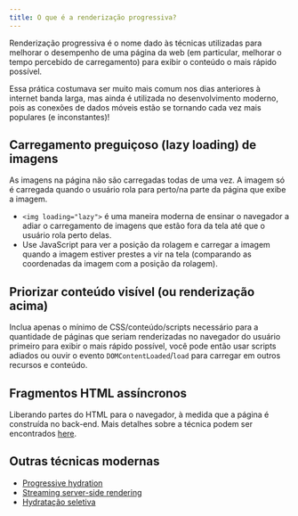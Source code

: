 ```yaml
---
title: O que é a renderização progressiva?
---
```


Renderização progressiva é o nome dado às técnicas utilizadas para melhorar o desempenho de uma página da web (em particular, melhorar o tempo percebido de carregamento) para exibir o conteúdo o mais rápido possível.

Essa prática costumava ser muito mais comum nos dias anteriores à internet banda larga, mas ainda é utilizada no desenvolvimento moderno, pois as conexões de dados móveis estão se tornando cada vez mais populares (e inconstantes)!

## Carregamento preguiçoso (lazy loading) de imagens

As imagens na página não são carregadas todas de uma vez. A imagem só é carregada quando o usuário rola para perto/na parte da página que exibe a imagem.

- `<img loading="lazy">` é uma maneira moderna de ensinar o navegador a adiar o carregamento de imagens que estão fora da tela até que o usuário rola perto delas.
- Use JavaScript para ver a posição da rolagem e carregar a imagem quando a imagem estiver prestes a vir na tela (comparando as coordenadas da imagem com a posição da rolagem).

## Priorizar conteúdo visível (ou renderização acima)

Inclua apenas o mínimo de CSS/conteúdo/scripts necessário para a quantidade de páginas que seriam renderizadas no navegador do usuário primeiro para exibir o mais rápido possível, você pode então usar scripts adiados ou ouvir o evento `DOMContentLoaded`/`load` para carregar em outros recursos e conteúdo.

## Fragmentos HTML assíncronos

Liberando partes do HTML para o navegador, à medida que a página é construída no back-end. Mais detalhes sobre a técnica podem ser encontrados [here](http://www.ebaytechblog.com/2014/12/08/async-fragments-rediscovering-progressive-html-rendering-with-marko/).

## Outras técnicas modernas

- [Progressive hydration](https://www.patterns.dev/posts/progressive-hydration/)
- [Streaming server-side rendering](https://www.patterns.dev/posts/server-side-rendering/)
- [Hydratação seletiva](https://www.patterns.dev/posts/react-selective-hydration/)
